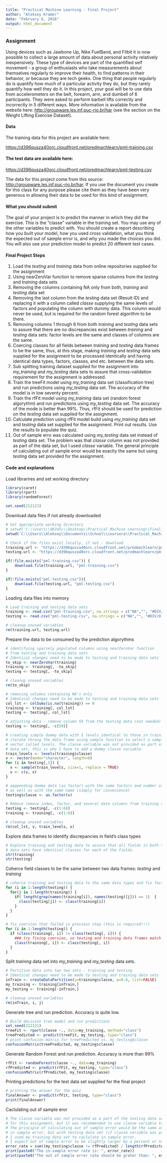 ```yaml
---
title: "Practical Machine Learning - Final Project"
author: "Aleksey Kramer"
date: "February 6, 2016"
output: html_document
---
```


### Assignment

Using devices such as Jawbone Up, Nike FuelBand, and Fitbit it is now possible to collect a large amount of data about personal activity relatively inexpensively. These type of devices are part of the quantified self movement - a group of enthusiasts who take measurements about themselves regularly to improve their health, to find patterns in their behavior, or because they are tech geeks. One thing that people regularly do is quantify how much of a particular activity they do, but they rarely quantify how well they do it. In this project, your goal will be to use data from accelerometers on the belt, forearm, arm, and dumbell of 6 participants. They were asked to perform barbell lifts correctly and incorrectly in 5 different ways. More information is available from the website here: [http://groupware.les.inf.puc-rio.br/har](http://groupware.les.inf.puc-rio.br/har) (see the section on the Weight Lifting Exercise Dataset).

#### Data

The training data for this project are available here:

[https://d396qusza40orc.cloudfront.net/predmachlearn/pml-training.csv](https://d396qusza40orc.cloudfront.net/predmachlearn/pml-training.csv)

#### The test data are available here:

[https://d396qusza40orc.cloudfront.net/predmachlearn/pml-testing.csv](https://d396qusza40orc.cloudfront.net/predmachlearn/pml-testing.csv)

The data for this project come from this source: [http://groupware.les.inf.puc-rio.br/har](http://groupware.les.inf.puc-rio.br/har). If you use the document you create for this class for any purpose please cite them as they have been very generous in allowing their data to be used for this kind of assignment.

#### What you should submit

The goal of your project is to predict the manner in which they did the exercise. This is the "classe" variable in the training set. You may use any of the other variables to predict with. You should create a report describing how you built your model, how you used cross validation, what you think the expected out of sample error is, and why you made the choices you did. You will also use your prediction model to predict 20 different test cases. 

#### Final Project Steps

1. Load the *testing* and *training* data from online repositories supplied for the assignment
2. Using nearZeroVar function to remove sparse columns from the *testing* and *training* data sets
3. Removing the columns containing NA only from both, *training* and *testing* data set
4. Removing the last column from the *testing* data set (Result ID) and replacing it with a column called *classe* supplying the same levels of factors and populating the column with dummy data. This column would never be used, but is required for the random forest algorithm to be there.
5. Removing columns 1 through 6 from both *training* and *testing* data sets to assure that there are no discrepancies exist between *training* and *testing* data sets: factor levels are the same and classes of columns are the same.
6. Coercing classes for all fields between *training* and *testing* data frames to be the same, thus, at this stage, making *training* and *testing* data sets supplied for the assignment to be processed identically and having identical data types, factors, classes, and etc. between the data sets.
7. Sub splitting training dataset supplied for the assignment into *my_training* and *my_testing* data sets to assure that cross-validation requirement for the assignment is addressed.
8. Train the treeFit model using *my_training* data set (classification tree) and run predictions using *my_testing* data set. The accuracy of the model is in low seventy percent.
9. Train the rfFit model using *my_training* data set (random forest algorythm) and run predictions using *my_testing* data set. The accuracy of the mode is better than 99%. Thus, rfFit should be used for prediction on the *testing* data set supplied for the assignment.
10. Calculate prediction using rfFit model build using *my_training* data set and *testing* data set supplied for the assignment. Print out results. Use the results to populate the quiz.
11. Out of sample erro was calculated using *my_testing* data set instead of *testing* data set. The problem was that *classe* column was not provided as part of the data set, but I used *classe* variable. The general principle of calculating out of sample error would be exaclty the same but using *testing* data set provided for the assignment.

#### Code and explanations

Load librarires and set working directory

```r
library(caret)
library(rpart)
library(randomForest)

set.seed(212121)
```

Download data files if not already downloaded

```r
# Set appropriate working directory
# setwd('C:\\Users\\db345c\\Desktop\\Practical Machine Learning\\Final_Project')
setwd('C:\\Users\\Aleksey\\Documents\\School\\coursera\\Practical_Machine_Learning\\Final_Project')

# Check if the files exist locally, if not - download
training.url <- "https://d396qusza40orc.cloudfront.net/predmachlearn/pml-training.csv"
testing.url <- "https://d396qusza40orc.cloudfront.net/predmachlearn/pml-testing.csv"

if(!file.exists("pml-training.csv")) {
    download.file(training.url, "pml-training.csv")
}

if(!file.exists("pml-testing.csv")){
    download.file(testing.url, "pml-testing.csv")
}
```

Loading data files into memory

```r
# Load training and testing data sets
training <- read.csv("pml-training.csv", na.strings = c("NA","", "#DIV/0!"))
testing <- read.csv("pml-testing.csv", na.strings = c("NA","", "#DIV/0!"))

# cleanup unused variables
rm(training.url, testing.url)
```

Prepare the data to be consumed by the prediction algorythms

```r
# identifying sparsely populated columns using nearZeroVar function
# from testing and training data sets
# Identical changes need to be made to testing and training data sets
to_skip <- nearZeroVar(training)
training <- training[, -to_skip]
testing <- testing[, -to_skip]

# cleanup unused variables
rm(to_skip)

# removing columns containing NA's only
# Identical changes need to be made to testing and training data sets
col_lst <- colSums(is.na(training)) == 0
training <- training[, col_lst]
testing <- testing[, col_lst]

# adjusting data - remove column 59 from the testing data (not needed)
testing <- testing[, -c(59)]

# creating simple dummy data with 5 levels identical to those in training data set
# iterate throug the data frame using sample function to select a sample of size 1 from
# vector called levels. The classe variable was not provided as part of the testing
# data set, this is why I have to add a dummy classe variable.
train_levels <- levels(training$classe)
v <- vector(mode="character", length=0)
for (i in testing[,1]) {
  x <- sample(train_levels, size=1, replace = TRUE)
  v <- c(v, x)
}

# apppending dummy data (as factor) with the same factors and number of factors as in the training data
# as well as with the same name (simply for convenience)
testing$classe <- as.factor(v)

# Remove remove index, factor, and several date columns from training and testing data set
testing <- testing[, -c(1:6)]
training <- training[, -c(1:6)]

# cleanup unused variables
rm(col_lst, v, train_levels, x)
```

Explore data frames to identify discrepancies in field's class types

```r
# Explore training and testing data to assure that all fields in both training and testing
# data sets have identical classes for each of the fields.
str(training)
str(testing)
```

Coherce field classes to be the same between two data frames: *testing* and *training*

```r
# coherce training and testing data to the same data types and fix factors in testing
for (i in 1:length(testing)) {
  for(j in 1:length(training)) {
    if( length(grep(names(training[i]), names(testing)[j])) == 1)  {
      class(testing[j]) <- class(training[i])
    }      
  }      
}

# fix coersion that failed in previous step (this is required!!!)
for (i in 1:length(testing)) {
  if (class(training[, i]) != class(testing[, i])) {
    ### try fixing coersion, so testing and training data frames match
    class(training[, i]) <- class(testing[, i])
  }
}
```

Split *training* data set into *my_training* and *my_testing* data sets.

```r
# Partition data into two two sets - training and testing
# Identical changes need to be made to testing and training data sets
inTrain <- createDataPartition(y=training$classe, p=0.6, list=FALSE)
my_training <- training[inTrain,]
my_testing <- training[-inTrain,]

# cleanup unused variables
rm(inTrain, i, j)
```

Generate tree and run prediction. Accuracy is quite low.

```r
# Build decision tree model and run predictions
set.seed(212121)
treeFit <- rpart(classe ~., data=my_training, method="class")
treePredicted <- predict(treeFit, my_testing, type="class")
# print confusion matrix for treePredicted vs. my_testing$classe
confusionMatrix(treePredicted, my_testing$classe)
```

Generate Random Forest and run prediction.  Accuracy is more than 99%

```r
rfFit <- randomForest(classe ~., data=my_training)
rfPredicted <- predict(rfFit, my_testing, type="class")
confusionMatrix(rfPredicted, my_testing$classe)
```

Printing predictions for the test data set supplied for the final project

```r
# printing the answer for the quiz
finalAnswer <- predict(rfFit, testing, type="class")
print(finalAnswer)
```

Caclulating out of sample eror

```r
# The classe variable was not provided as a part of the testing data set supplied
# for this assignment, but it was recommended to use classe variable to predict on.
# The principle of calculating out of sample error would be the same as calculating 
# in sample error, but with testing data set (if classe variable was provied). 
# I used my_training data set to caclulate in sample error.
# I expect out of sample error to be slightly larger by a percent or two.
error_rate = sum((my_testing$classe != rfPredicted) / length(rfPredicted))
print(paste0("The in-sample error rate is: ", error_rate))
print(paste0("The out of sample error rate should be grater than: ", error_rate))
```